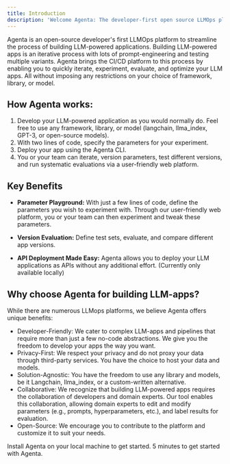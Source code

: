 ```yaml
---
title: Introduction
description: 'Welcome Agenta: The developer-first open source LLMOps platform.'
---
```


Agenta is an open-source developer's first LLMOps platform to streamline the process of building LLM-powered applications. Building LLM-powered apps is an iterative process with lots of prompt-engineering and testing multiple variants. Agenta brings the CI/CD platform to this process by enabling you to quickly iterate, experiment, evaluate, and optimize your LLM apps. All without imposing any restrictions on your choice of framework, library, or model.

## How Agenta works:
1. Develop your LLM-powered application as you would normally do. Feel free to use any framework, library, or model (langchain, llma_index, GPT-3, or open-source models).
2. With two lines of code, specify the parameters for your experiment.
3. Deploy your app using the Agenta CLI.
4. You or your team can iterate, version parameters, test different versions, and run systematic evaluations via a user-friendly web platform.


## Key Benefits
- **Parameter Playground:** With just a few lines of code, define the parameters you wish to experiment with. Through our user-friendly web platform, you or your team can then experiment and tweak these parameters.

- **Version Evaluation:** Define test sets, evaluate, and compare different app versions.

- **API Deployment Made Easy:** Agenta allows you to deploy your LLM applications as APIs without any additional effort. (Currently only available locally)

## Why choose Agenta for building LLM-apps?

While there are numerous LLMops platforms, we believe Agenta offers unique benefits:

- Developer-Friendly: We cater to complex LLM-apps and pipelines that require more than just a few no-code abstractions. We give you the freedom to develop your apps the way you want.
- Privacy-First: We respect your privacy and do not proxy your data through third-party services. You have the choice to host your data and models.
- Solution-Agnostic: You have the freedom to use any library and models, be it Langchain, llma_index, or a custom-written alternative.
- Collaborative: We recognize that building LLM-powered apps requires the collaboration of developers and domain experts. Our tool enables this collaboration, allowing domain experts to edit and modify parameters (e.g., prompts, hyperparameters, etc.), and label results for evaluation.
- Open-Source: We encourage you to contribute to the platform and customize it to suit your needs.


<CardGroup cols={2}>
  <Card
    title="Installation"
    icon="screwdriver-wrench"
    href="installation"
  >
    Install Agenta on your local machine to get started.
  </Card>
  <Card
    title="Getting Started"
    icon="stars"
    href="getting-started"
  >
    5 minutes to get started with Agenta.
  </Card>
</CardGroup>
